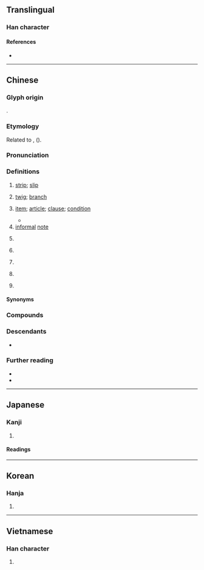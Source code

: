 {{also|条}}
{{character info}}
==Translingual==

===Han character===
{{Han char|rn=75|rad=木|as=07|sn=11|four=28294|canj=OLOD|ids=⿲亻丨条(GV),⿲亻丨⿱攵木(HTJK),⿸攸木(HTJK)}}

====References====
* {{Han ref|kx=0529.140|dkj=14859|dj=0917.240|hdz=10176.020|uh=689D|ud=26781|bh=B1F8|bd=45560}}

----

==Chinese==
{{zh-forms|s=条|alt=樤}}
{{zh-wp}}

===Glyph origin===
{{Han etym}}
{{Han compound|攸|木|ls=psc|c1=p|c2=s}}.

===Etymology===
Related to {{och-l|悠|remote; distant}}, {{och-l|修|long and thin}} ({{zh-ref|Schuessler, 2007}}).

===Pronunciation===
{{zh-pron
|m=tiáo,er=y
|m-s=tiao2
|c=tiu4,tiu5
|c_note=tiu5 - rare
|c-t=hiau3
|g=tieu2
|h=pfs=thiàu;gd=tiau2
|j=tiau1
|mb=diâu
|md=dèu
|mn=tiâu/liâu
|mn_note=tiâu - literary; liâu - vernacular
|mn-t=diao5/diou5
|mn-t_note=diao5 - Shantou; diou5 - Chaozhou
|w=3diau
|x=diau2
|mc=y
|oc=y
|cat=n,cls
}}

===Definitions===
{{zh-hanzi}}

# [[strip]]; [[slip]]
#: {{zh-x|紙條|'''slip''' of paper}}
# [[twig]]; [[branch]]
# {{lb|zh|of law or treaty}} [[item]]; [[article]]; [[clause]]; [[condition]]
#* {{zh-x|^郵政 服務 人員 犯 前 條 之 罪 或 刑法 第 二-百 零 二 條 或 第 二-百 零 四 條 關於 郵票 之 罪 者，加重 其 刑 至 二 分 之 一。|When postal employees commit crimes mentioned in the preceding '''article''' or '''Article''' 202 or '''Article''' 204 of the Criminal Code with respect to postage stamps, the prison terms shall be increased by one-half.|ref='''2018 December 5''', Republic of China, {{lang|zh|郵政法}} (Postal Act), article 37}}
# [[informal]] [[note]]
#: {{zh-x|病假{jià}條|certificate for sick leave}}
#: {{zh-x|廚房 裡 我 發現 他 留 了 張 條|I found a note from him in the kitchen.}}
# {{zh-classifier|[[long]] and [[thin]] objects or [[animal]]s}}
#: {{zh-x|一 條 紅 魚|a red fish}}
#: {{zh-x|一 條 蛇|a snake}}
#: {{zh-x|一 條 路|a road}}
#: {{zh-x|一 條 河|a river}}
#: {{zh-x|一 條 褲子|a '''pair''' of pants}}
# {{zh-classifier|something that can be [[list]]ed [[item]] by item, such as [[reason]]s, ([[piece]]s of) [[news]], [[message]]s, [[advice]]s, etc}}
#: {{zh-x|一 條 數學 題|a math problem|C}}
# {{lb|zh|Hakka|Min Nan}} {{zh-classifier|[[song]]s}}
# {{lb|zh|Cantonese|Hakka|Min Nan}} {{zh-classifier|[[life|lives]]}}
# {{lb|zh|Cantonese|often|derogatory}} {{zh-classifier|[[people]]}}
#: {{zh-x|嗰 條 女{neoi5-2}|that girl|C}}

====Synonyms====
{{zh-dial}}

===Compounds===
{{zh-der|粉條子|藥艾條|記憶條|友好條約|信條|借條|千條萬端|倡條|口條|二十一條|必要條件|一條提|報條|一條腿兒|姓名條例|尼斯信條|慢條斯禮|慢條斯理|慢條廝禮|回條|北京條約|兌條|律條|一條心|便條|井井有條|一條腸子|天條|帝王條款|工作條件|屏條|勞動條件|布條|對等條約|和平條約|伊犁條約|封條|一條龍|出條子|一條藤兒|同條共貫|太空條約|冶葉倡條|四壁蕭條|壓條法|字條|中條山|帶條的|慢條絲禮|基礎條約|一條鞭|倡條冶葉|商品條碼|千足港條|叫條子|先決條件|南京條約|千條萬緒|壓條|便條紙|木條|條理不清|條理|條兒|條碼|有機線條|條約|無條件|條規|條達|條條框框|枝條|條屏|條貫|沿條兒|條案|條奏|條分縷晰|批條|抽條|白條|法條|柳條|條理井然|條件句|星條旗|條目|有條不紊|條播|璦琿條約|條例|條紋|條道|條件刺激|條凳|春條兒|桁條|沒皮條|條分縷析|條據|發條|教條主義|條暢|皮條艇|皮條|油條|王條|條記|條幅|條形圖|皮條客|教條|條脫|焊條|插條|戒條|科條|漫條斯理|條陳|爐條|條風|條件|柔條|條頓|條理分明|條款|條文|條支|條對|條子|條列|條件反射|條桑育|析縷分條|條金|拉皮條|有條有理|條施|白條豬|氈條|收條|頭條|老油條|辭條|蜚條|苗條|蘭玉蕭條|紙條|線條|蒜條金|藤條|豆條|華僑條款|風不鳴條|虎門條約|黃金條款|經濟蕭條|篾條|精赤條條|領條兒|蕭條|臨時條款|長條圖|筍條|風雨蕭條|齒條|麵條|鴨條|鳴條|馬關條約|黃埔條約|長條兒|頭條新聞|肋條|雪條|附帶條款|通商條約|金條|門檻條款|鏈條|鋼條|銀條菜|鉛條|金科玉條|詞條|通條樹|通條|輻條|身後蕭條|路條|赤條精光|赤條條|落日條款|規條|間條掃描|荊條|薯條|粉條|蒜條|粗線條|扭扭薯條|不平等條約|棉條}}

===Descendants===
* {{desc|za|diuz|bor=1}}

===Further reading===
* {{thcwd|7489}}
* {{R:yue:Hanzi}}

{{zh-cat|Beginning}}

----

==Japanese==
{{ja-kanji forms|条|條}}

===Kanji===
{{ja-kanji|grade=|rs=木07|shin=条}}

# {{rfdef|ja|sort=木07}}

====Readings====
{{ja-readings
|goon=じょう
|kanon=ちょう
|on=でき
|kun=えだ-, すじ-
}}

----

==Korean==

===Hanja===
{{ko-hanja|조}}

# {{rfdef|ko|sort=木07}}

----

==Vietnamese==

===Han character===
{{vi-readings|readings=điều|rs=木07}}

# {{rfdef|vi|sort=木07}}